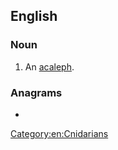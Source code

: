==English==

===Noun===
{{en-noun}}

# An [[acaleph]].

===Anagrams===
* {{anagrams|en|a=aaacehlnp|acephalan}}

[[Category:en:Cnidarians]]
